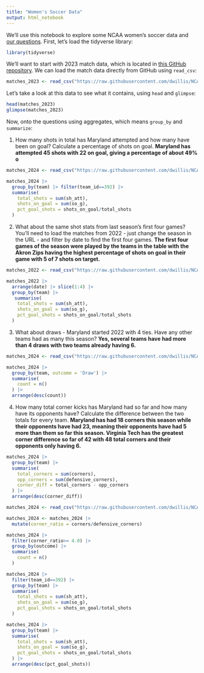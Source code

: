 ```yaml
---
title: "Women's Soccer Data"
output: html_notebook
---
```


We'll use this notebook to explore some NCAA women's soccer data and [our questions](https://docs.google.com/spreadsheets/d/1kTSrnl1URmcexIWLDMWqDnp3q-c2OS45uifnhjp10n4/edit#gid=0). First, let's load the tidyverse library:

```r
library(tidyverse)
```

We'll want to start with 2023 match data, which is located in [this GitHub repository](https://github.com/dwillis/NCAAWomensSoccerData). We can load the match data directly from GitHub using `read_csv`:

```r
matches_2023 <- read_csv("https://raw.githubusercontent.com/dwillis/NCAAWomensSoccerData/main/data/ncaa_womens_soccer_matchstats_2023.csv")
```

Let's take a look at this data to see what it contains, using `head` and `glimpse`:

```r
head(matches_2023)
glimpse(matches_2023)
```

Now, onto the questions using aggregates, which means `group_by` and `summarize`:

1.  How many shots in total has Maryland attempted and how many have been on goal? Calculate a percentage of shots on goal. **Maryland has attempted 45 shots with 22 on goal, giving a percentage of about 49% o**

```r
matches_2024 <- read_csv("https://raw.githubusercontent.com/dwillis/NCAAWomensSoccerData/main/data/ncaa_womens_soccer_matchstats_2024.csv")

matches_2024 |>
  group_by(team) |> filter(team_id==392) |>
  summarise(
    total_shots = sum(sh_att),
    shots_on_goal = sum(so_g),
    pct_goal_shots = shots_on_goal/total_shots
  )
```

2.  What about the same shot stats from last season's first four games? You'll need to load the matches from 2022 - just change the season in the URL - and filter by date to find the first four games. **The first four games of the season were played by the teams in the table with the Akron Zips having the highest percentage of shots on goal in their game with 5 of 7 shots on target.**

```r
matches_2022 <- read_csv("https://raw.githubusercontent.com/dwillis/NCAAWomensSoccerData/main/data/ncaa_womens_soccer_matchstats_2022.csv")

matches_2022 |>
  arrange(date) |> slice(1:4) |>
  group_by(team) |>
   summarise(
    total_shots = sum(sh_att),
    shots_on_goal = sum(so_g),
    pct_goal_shots = shots_on_goal/total_shots
  )

```

3.  What about draws - Maryland started 2022 with 4 ties. Have any other teams had as many this season? **Yes, several teams have had more than 4 draws with two teams already having 6.**

```r
matches_2024 <- read_csv("https://raw.githubusercontent.com/dwillis/NCAAWomensSoccerData/main/data/ncaa_womens_soccer_matchstats_2024.csv")

matches_2024 |>
  group_by(team, outcome = 'Draw') |>
  summarise(
    count = n()
  ) |>
  arrange(desc(count))
```

4.  How many total corner kicks has Maryland had so far and how many have its opponents have? Calculate the difference between the two totals for every team. **Maryland has had 18 corners this season while their opponents have had 23, meaning their opponents have had 5 more than them so far this season. Virginia Tech has the greatest corner difference so far of 42 with 48 total corners and their opponents only having 6.**

```r
matches_2024 |>
  group_by(team) |>
  summarise(
    total_corners = sum(corners),
    opp_corners = sum(defensive_corners),
    corner_diff = total_corners - opp_corners
  ) |>
  arrange(desc(corner_diff))
```

```r
matches_2024 <- read_csv("https://raw.githubusercontent.com/dwillis/NCAAWomensSoccerData/main/data/ncaa_womens_soccer_matchstats_2024.csv")

matches_2024 <- matches_2024 |>
  mutate(corner_ratio = corners/defensive_corners)

matches_2024 |>
  filter(corner_ratio>= 4.0) |>
  group_by(outcome) |>
  summarise(
    count = n()
  )
```

```r
matches_2024 |>
  filter(team_id==392) |>
  group_by(team) |> 
  summarise(
    total_shots = sum(sh_att),
    shots_on_goal = sum(so_g),
    pct_goal_shots = shots_on_goal/total_shots
  )
```

```r
matches_2024 |>
  group_by(team) |> 
  summarise(
    total_shots = sum(sh_att),
    shots_on_goal = sum(so_g),
    pct_goal_shots = shots_on_goal/total_shots
  ) |>
  arrange(desc(pct_goal_shots))
```
